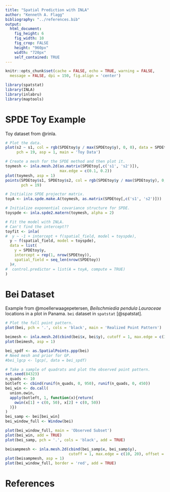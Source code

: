 ```yaml
---
title: "Spatial Prediction with INLA"
author: "Kenneth A. Flagg"
bibliography: "../references.bib"
output:
  html_document:
    fig_height: 6
    fig_width: 10
    fig_crop: FALSE
    height: "960px"
    width: "720px"
    self_contained: TRUE
---
```



```r
knitr::opts_chunk$set(cache = FALSE, echo = TRUE, warning = FALSE,
  message = FALSE, dpi = 150, fig.align = 'center')
```

```r
library(spatstat)
library(INLA)
library(inlabru)
library(maptools)
```


# SPDE Toy Example

Toy dataset from @rinla.

```r
# Plot the data.
plot(s2 ~ s1, col = rgb(SPDEtoy$y / max(SPDEtoy$y), 0, 0), data = SPDEtoy,
     pch = 19, asp = 1, main = 'Toy Data')
```

```r
# Create a mesh for the SPDE method and then plot it.
toymesh <- inla.mesh.2d(as.matrix(SPDEtoy[,c('s1', 's2')]),
                        max.edge = c(0.1, 0.2))
plot(toymesh, asp = 1)
points(SPDEtoy$s1, SPDEtoy$s2, col = rgb(SPDEtoy$y / max(SPDEtoy$y), 0, 0, 0.5),
       pch = 19)
```

```r
# Initialize SPDE projector matrix.
toyA <- inla.spde.make.A(toymesh, as.matrix(SPDEtoy[,c('s1', 's2')]))

# Initialize exponential covariance structure for SPDE.
toyspde <- inla.spde2.matern(toymesh, alpha = 2)

# Fit the model with INLA.
# Can't find the intercept??
toyfit <- inla(
#  y ~ -1 + intercept + f(spatial_field, model = toyspde),
  y ~ f(spatial_field, model = toyspde),
  data = list(
    y = SPDEtoy$y,
    intercept = rep(1, nrow(SPDEtoy)),
    spatial_field = seq_len(nrow(SPDEtoy))
  )#,
#  control.predictor = list(A = toyA, compute = TRUE)
)
```


# Bei Dataset

Example from @moellerwaagepetersen, _Beilschmiedia pendula Lauraceae_ locations
in a plot in Panama. `bei` dataset in `spatstat` [@spatstat].

```r
# Plot the full point pattern.
plot(bei, pch = '.', cols = 'black', main = 'Realized Point Pattern')
```

```r
beimesh <- inla.mesh.2d(cbind(bei$x, bei$y), cutoff = 1, max.edge = c(10, 20))
plot(beimesh, asp = 1)
```

```r
bei_spdf <- as.SpatialPoints.ppp(bei)
# Need mesh and prior for GP.
#bei_lgcp <- lgcp(, data = bei_spdf)
```

```r
# Take a sample of quadrats and plot the observed point pattern.
set.seed(84323)
n_quads <- 10
botleft <- cbind(runif(n_quads, 0, 950), runif(n_quads, 0, 450))
bei_win <- do.call(
  union.owin,
  apply(botleft, 1, function(x){return(
    owin(x[1] + c(0, 50), x[2] + c(0, 50))
  )})
)
bei_samp <- bei[bei_win]
bei_window_full <- Window(bei)

plot(bei_window_full, main = 'Observed Subset')
plot(bei_win, add = TRUE)
plot(bei_samp, pch = '.', cols = 'black', add = TRUE)
```

```r
beisampmesh <- inla.mesh.2d(cbind(bei_samp$x, bei_samp$y),
                            cutoff = 1, max.edge = c(10, 20), offset = 100)
plot(beisampmesh, asp = 1)
plot(bei_window_full, border = 'red', add = TRUE)
```

# References

